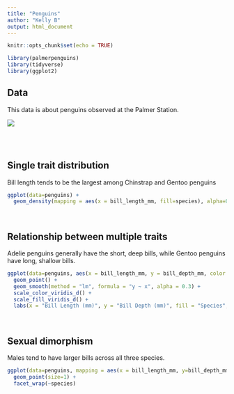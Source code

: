 ```yaml
---
title: "Penguins"
author: "Kelly B"
output: html_document
---
```


```r
knitr::opts_chunk$set(echo = TRUE)
```


```r
library(palmerpenguins)
library(tidyverse)
library(ggplot2)
```

## Data
This data is about penguins observed at the Palmer Station.

![](https://www.sierraclub.org/sites/www.sierraclub.org/files/sierra/articles/sharing/Penguins%20TN.jpeg)

<br>
<br>

## Single trait distribution

Bill length tends to be the largest among Chinstrap and Gentoo penguins
```r
ggplot(data=penguins) +
  geom_density(mapping = aes(x = bill_length_mm, fill=species), alpha=0.5)
```

<br>

## Relationship between multiple traits


Adelie penguins generally have the short, deep bills, while Gentoo penguins have long, shallow bills.
```r
ggplot(data=penguins, aes(x = bill_length_mm, y = bill_depth_mm, color = species, fill = species)) +
  geom_point() +
  geom_smooth(method = "lm", formula = "y ~ x", alpha = 0.3) +
  scale_color_viridis_d() +
  scale_fill_viridis_d() +
  labs(x = "Bill Length (mm)", y = "Bill Depth (mm)", fill = "Species", color = "Species")
```


<br>

## Sexual dimorphism

Males tend to have larger bills across all three species.
```r
ggplot(data=penguins, mapping = aes(x = bill_length_mm, y=bill_depth_mm, color=sex)) +
  geom_point(size=1) +
  facet_wrap(~species)
```





